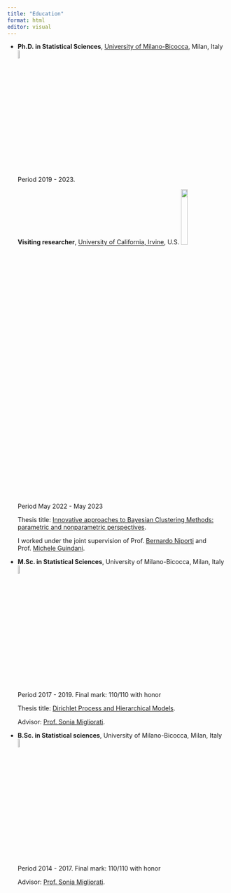 ```yaml
---
title: "Education"
format: html
editor: visual
---
```


-  **Ph.D. in Statistical Sciences**, [University of Milano-Bicocca](https://en.unimib.it), Milan, Italy ![](img/logoB.png){width="7%"} 

    Period 2019 - 2023.

     **Visiting researcher**, [University of California, Irvine](https://uci.edu/), U.S. ![](img/UCI_Stats_logo.png){width="18%"}

    Period May 2022 - May 2023

    Thesis title: [Innovative approaches to Bayesian Clustering Methods: parametric and nonparametric perspectives](files/PhD_thesis_Alice_Giampino.pdf).

    I worked under the joint supervision of Prof. [Bernardo Niporti](https://www.bernardonipoti.com/) and Prof. [Michele Guindani](https://www.micheleguindani.info/).

-   **M.Sc. in Statistical Sciences**, University of Milano-Bicocca, Milan, Italy ![](img/logoB.png){width="7%"}

    Period 2017 - 2019. Final mark: 110/110 with honor

    Thesis title: [Dirichlet Process and Hierarchical Models](files/Giampino_Alice_Master_Thesis_Dirichlet_Process.pdf).

    Advisor: [Prof. Sonia Migliorati](https://www.unimib.it/sonia-migliorati).

-  **B.Sc. in Statistical sciences**, University of Milano-Bicocca, Milan, Italy ![](img/logoB.png){width="7%"}

    Period 2014 - 2017. Final mark: 110/110 with honor

    Advisor: [Prof. Sonia Migliorati](https://www.unimib.it/sonia-migliorati).
